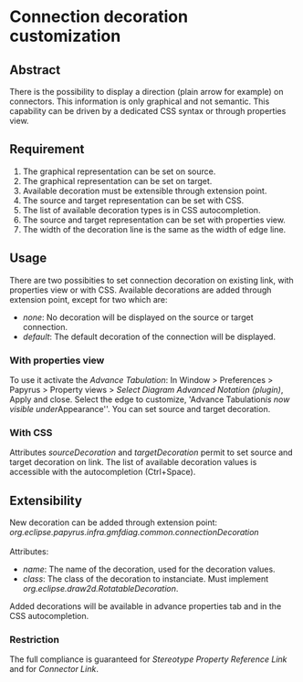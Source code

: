 =Connection decoration customization=

==Abstract==
There is the possibility to display a direction (plain arrow for example) on connectors. 
This information is only graphical and not semantic. This capability can be driven by a dedicated CSS syntax or through properties view.

==Requirement==
#The graphical representation can be set on source.
#The graphical representation can be set on target.
#Available decoration must be extensible through extension point.
#The source and target representation can be set with CSS.
#The list of available decoration types is in CSS autocompletion.
#The source and target representation can be set with properties view.
#The width of the decoration line is the same as the width of edge line.

==Usage==
There are two possibities to set connection decoration on existing link, with properties view or with CSS.
Available decorations are added through extension point, except for two which are:

*''none'': No decoration will be displayed on the source or target connection.
*''default'': The default decoration of the connection will be displayed.

===With properties view===
To use it activate the ''Advance Tabulation'': In Window > Preferences > Papyrus > Property views > ''Select Diagram Advanced Notation (plugin)'', Apply and close.
Select the edge to customize, 'Advance Tabulation'' is now visible under ''Appearance''. You can set source and target decoration.

===With CSS===
Attributes ''sourceDecoration'' and ''targetDecoration'' permit to set source and target decoration on link. The list of available decoration values is accessible with the autocompletion (Ctrl+Space).

==Extensibility==
New decoration can be added through extension point:<br>
''org.eclipse.papyrus.infra.gmfdiag.common.connectionDecoration''<br><br>
Attributes:
*''name'':  The name of the decoration, used for the decoration values.
*''class'': The class of the decoration to instanciate. Must implement ''org.eclipse.draw2d.RotatableDecoration''.

Added decorations will be available in advance properties tab and in the CSS autocompletion.

===Restriction===
The full compliance is guaranteed for ''Stereotype Property Reference Link'' and for ''Connector Link''.